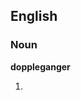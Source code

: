 ==English==

===Noun===
'''doppleganger'''

# {{misspelling of|doppelganger}}

{{count page|[[Wiktionary:Page count]]}}
